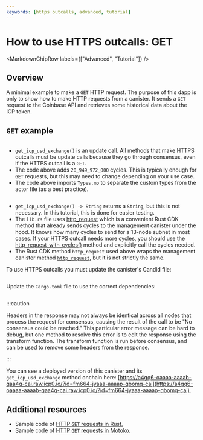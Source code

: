 ```yaml
---
keywords: [https outcalls, advanced, tutorial]
---
```




# How to use HTTPS outcalls: GET

<MarkdownChipRow labels={["Advanced", "Tutorial"]} />

## Overview

A minimal example to make a `GET` HTTP request. The purpose of this dapp is only to show how to make HTTP requests from a canister. It sends a `GET` request to the Coinbase API and retrieves some historical data about the ICP token.

## `GET` example

<AdornedTabs groupId="languages">
<TabItem value="motoko" label="Motoko" default>

```motoko no-repl file=../../../../references/samples/motoko/send_http_get/src/send_http_get_backend/main.mo
```

- `get_icp_usd_exchange()` is an update call. All methods that make HTTPS outcalls must be update calls because they go through consensus, even if the HTTPS outcall is a `GET`.
- The code above adds `20_949_972_000` cycles. This is typically enough for `GET` requests, but this may need to change depending on your use case.
- The code above imports `Types.mo` to separate the custom types from the actor file (as a best practice).

</TabItem>
<TabItem value="rust" label="Rust">

```rust file=../../../../references/samples/rust/send_http_get/src/send_http_get_backend/src/lib.rs
```

- `get_icp_usd_exchange() -> String` returns a `String`, but this is not necessary. In this tutorial, this is done for easier testing.
- The `lib.rs` file uses [http_request](https://docs.rs/ic-cdk/latest/ic_cdk/api/management_canister/http_request/fn.http_request.html) which is a convenient Rust CDK method that already sends cycles to the management canister under the hood. It knows how many cycles to send for a 13-node subnet in most cases. If your HTTPS outcall needs more cycles, you should use the [http_request_with_cycles()](https://docs.rs/ic-cdk/latest/ic_cdk/api/management_canister/http_request/fn.http_request_with_cycles.html) method and explicitly call the cycles needed.
- The Rust CDK method `http_request` used above wraps the management canister method [`http_request`](/docs/current/references/ic-interface-spec#ic-http_request), but it is not strictly the same.

To use HTTPS outcalls you must update the canister's Candid file:

```candid file=../../../../references/samples/rust/send_http_get/src/send_http_get_backend/send_http_get_backend.did
```

Update the `Cargo.toml` file to use the correct dependencies:

```toml file=../../../../references/samples/rust/send_http_get/src/send_http_get_backend/Cargo.toml
```

</TabItem>
</AdornedTabs>

:::caution

Headers in the response may not always be identical across all nodes that process the request for consensus, causing the result of the call to be "No consensus could be reached." This particular error message can be hard to debug, but one method to resolve this error is to edit the response using the transform function. The transform function is run before consensus, and can be used to remove some headers from the response.

:::


You can see a deployed version of this canister and its `get_icp_usd_exchange` method onchain here: [https://a4gq6-oaaaa-aaaab-qaa4q-cai.raw.icp0.io/?id=fm664-jyaaa-aaaap-qbomq-cai](https://a4gq6-oaaaa-aaaab-qaa4q-cai.raw.icp0.io/?id=fm664-jyaaa-aaaap-qbomq-cai).


## Additional resources

- Sample code of [HTTP `GET` requests in Rust.](https://github.com/dfinity/examples/tree/master/rust/send_http_get)
- Sample code of [HTTP `GET` requests in Motoko.](https://github.com/dfinity/examples/tree/master/motoko/send_http_get)
